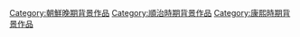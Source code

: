{{朝鮮王朝背景作品分類導航|背景作品}}

[[Category:朝鮮晚期背景作品|Category:朝鮮晚期背景作品]]
[[Category:順治時期背景作品|Category:順治時期背景作品]]
[[Category:康熙時期背景作品|Category:康熙時期背景作品]]
